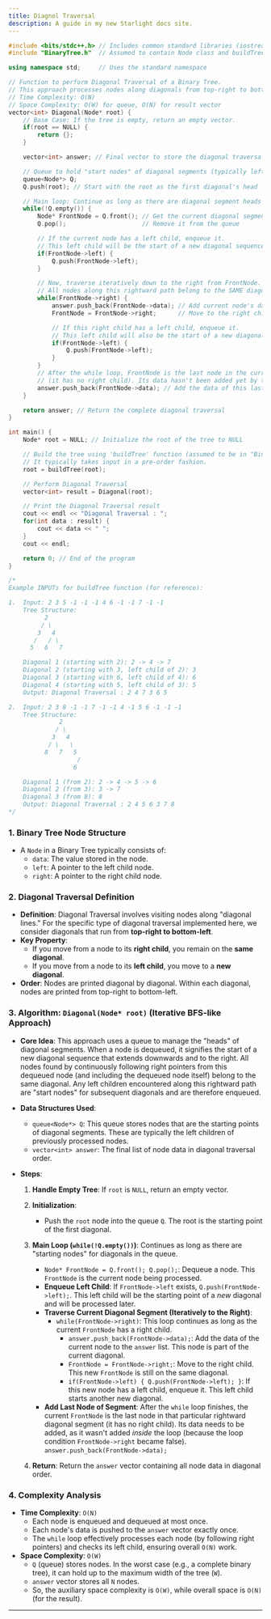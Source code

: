 ```yaml
---
title: Diagnol Traversal
description: A guide in my new Starlight docs site.
---
```


```cpp
#include <bits/stdc++.h> // Includes common standard libraries (iostream, queue, vector)
#include "BinaryTree.h"  // Assumed to contain Node class and buildTree function definitions

using namespace std;     // Uses the standard namespace

// Function to perform Diagonal Traversal of a Binary Tree.
// This approach processes nodes along diagonals from top-right to bottom-left.
// Time Complexity: O(N)
// Space Complexity: O(W) for queue, O(N) for result vector
vector<int> Diagonal(Node* root) {
    // Base Case: If the tree is empty, return an empty vector.
    if(root == NULL) {
        return {};
    }

    vector<int> answer; // Final vector to store the diagonal traversal result

    // Queue to hold "start nodes" of diagonal segments (typically left children)
    queue<Node*> Q;
    Q.push(root); // Start with the root as the first diagonal's head

    // Main loop: Continue as long as there are diagonal segment heads in the queue
    while(!Q.empty()) {
        Node* FrontNode = Q.front(); // Get the current diagonal segment's head
        Q.pop();                     // Remove it from the queue

        // If the current node has a left child, enqueue it.
        // This left child will be the start of a new diagonal sequence.
        if(FrontNode->left) {
            Q.push(FrontNode->left);
        }

        // Now, traverse iteratively down to the right from FrontNode.
        // All nodes along this rightward path belong to the SAME diagonal.
        while(FrontNode->right) {
            answer.push_back(FrontNode->data); // Add current node's data
            FrontNode = FrontNode->right;      // Move to the right child (still on same diagonal)

            // If this right child has a left child, enqueue it.
            // This left child will also be the start of a new diagonal sequence.
            if(FrontNode->left) {
                Q.push(FrontNode->left);
            }
        }
        // After the while loop, FrontNode is the last node in the current rightward chain
        // (it has no right child). Its data hasn't been added yet by the inner loop.
        answer.push_back(FrontNode->data); // Add the data of this last node
    }

    return answer; // Return the complete diagonal traversal
}

int main() {
    Node* root = NULL; // Initialize the root of the tree to NULL

    // Build the tree using 'buildTree' function (assumed to be in "BinaryTree.h")
    // It typically takes input in a pre-order fashion.
    root = buildTree(root);

    // Perform Diagonal Traversal
    vector<int> result = Diagonal(root);

    // Print the Diagonal Traversal result
    cout << endl << "Diagonal Traversal : ";
    for(int data : result) {
        cout << data << " ";
    }
    cout << endl;

    return 0; // End of the program
}

/*
Example INPUTs for buildTree function (for reference):

1.  Input: 2 3 5 -1 -1 -1 4 6 -1 -1 7 -1 -1
    Tree Structure:
          2
         / \
        3   4
       /   / \
      5   6   7

    Diagonal 1 (starting with 2): 2 -> 4 -> 7
    Diagonal 2 (starting with 3, left child of 2): 3
    Diagonal 3 (starting with 6, left child of 4): 6
    Diagonal 4 (starting with 5, left child of 3): 5
    Output: Diagonal Traversal : 2 4 7 3 6 5

2.  Input: 2 3 8 -1 -1 7 -1 -1 4 -1 5 6 -1 -1 -1
    Tree Structure:
              2
             / \
            3   4
           / \   \
          8   7   5
                   /
                  6

    Diagonal 1 (from 2): 2 -> 4 -> 5 -> 6
    Diagonal 2 (from 3): 3 -> 7
    Diagonal 3 (from 8): 8
    Output: Diagonal Traversal : 2 4 5 6 3 7 8
*/
```


### 1\. Binary Tree Node Structure

  * A `Node` in a Binary Tree typically consists of:
      * `data`: The value stored in the node.
      * `left`: A pointer to the left child node.
      * `right`: A pointer to the right child node.

### 2\. Diagonal Traversal Definition

  * **Definition**: Diagonal Traversal involves visiting nodes along "diagonal lines." For the specific type of diagonal traversal implemented here, we consider diagonals that run from **top-right to bottom-left**.
  * **Key Property**:
      * If you move from a node to its **right child**, you remain on the **same diagonal**.
      * If you move from a node to its **left child**, you move to a **new diagonal**.
  * **Order**: Nodes are printed diagonal by diagonal. Within each diagonal, nodes are printed from top-right to bottom-left.

### 3\. Algorithm: `Diagonal(Node* root)` (Iterative BFS-like Approach)

  * **Core Idea**: This approach uses a queue to manage the "heads" of diagonal segments. When a node is dequeued, it signifies the start of a new diagonal sequence that extends downwards and to the right. All nodes found by continuously following right pointers from this dequeued node (and including the dequeued node itself) belong to the same diagonal. Any left children encountered along this rightward path are "start nodes" for subsequent diagonals and are therefore enqueued.

  * **Data Structures Used**:

      * `queue<Node*> Q`: This queue stores nodes that are the starting points of diagonal segments. These are typically the left children of previously processed nodes.
      * `vector<int> answer`: The final list of node data in diagonal traversal order.

  * **Steps**:

    1.  **Handle Empty Tree**: If `root` is `NULL`, return an empty vector.

    2.  **Initialization**:

          * Push the `root` node into the queue `Q`. The root is the starting point of the first diagonal.

    3.  **Main Loop (`while(!Q.empty())`)**: Continues as long as there are "starting nodes" for diagonals in the queue.

          * `Node* FrontNode = Q.front(); Q.pop();`: Dequeue a node. This `FrontNode` is the current node being processed.
          * **Enqueue Left Child**: If `FrontNode->left` exists, `Q.push(FrontNode->left);`. This left child will be the starting point of a *new* diagonal and will be processed later.
          * **Traverse Current Diagonal Segment (Iteratively to the Right)**:
              * `while(FrontNode->right)`: This loop continues as long as the current `FrontNode` has a right child.
                  * `answer.push_back(FrontNode->data);`: Add the data of the current node to the `answer` list. This node is part of the current diagonal.
                  * `FrontNode = FrontNode->right;`: Move to the right child. This new `FrontNode` is still on the same diagonal.
                  * `if(FrontNode->left) { Q.push(FrontNode->left); }`: If this new node has a left child, enqueue it. This left child starts another new diagonal.
          * **Add Last Node of Segment**: After the `while` loop finishes, the current `FrontNode` is the last node in that particular rightward diagonal segment (it has no right child). Its data needs to be added, as it wasn't added *inside* the loop (because the loop condition `FrontNode->right` became false). `answer.push_back(FrontNode->data);`

    4.  **Return**: Return the `answer` vector containing all node data in diagonal order.

### 4\. Complexity Analysis

  * **Time Complexity**: `O(N)`
      * Each node is enqueued and dequeued at most once.
      * Each node's data is pushed to the `answer` vector exactly once.
      * The `while` loop effectively processes each node (by following right pointers) and checks its left child, ensuring overall `O(N)` work.
  * **Space Complexity**: `O(W)`
      * `Q` (queue) stores nodes. In the worst case (e.g., a complete binary tree), it can hold up to the maximum width of the tree (`W`).
      * `answer` vector stores all `N` nodes.
      * So, the auxiliary space complexity is `O(W)`, while overall space is `O(N)` (for the result).

-----


